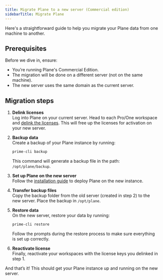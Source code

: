 ```yaml
---
title: Migrate Plane to a new server (Commercial edition)
sidebarTitle: Migrate Plane
---
```


Here's a straightforward guide to help you migrate your Plane data from one machine to another. 

## Prerequisites
Before we dive in, ensure:

- You’re running Plane's Commercial Edition.
- The migration will be done on a different server (not on the same machine).
- The new server uses the same domain as the current server.

## Migration steps
1. **Delink licenses**  
Log into Plane on your current server. Head to each Pro/One workspace and [delink the licenses](https://docs.plane.so/workspaces-and-users/upgrade-plan#delink-license-key). This will free up the licenses for activation on your new server.

2. **Backup data**  
Create a backup of your Plane instance by running:
    ```bash
    prime-cli backup
    ```
    This command will generate a backup file in the path: `/opt/plane/backup`.

3. **Set up Plane on the new server**  
Follow the [installation guide](/self-hosting/methods/docker-compose#install-plane) to deploy Plane on the new instance.

4. **Transfer backup files**  
Copy the backup folder from the old server (created in step 2) to the new server. Place the backup in `/opt/plane`.

5. **Restore data**  
On the new server, restore your data by running:
    ```bash
    prime-cli restore
    ````
    Follow the prompts during the restore process to make sure everything is set up correctly.

6. **Reactivate license**  
Finally, reactivate your workspaces with the license keys you delinked in step 1.

And that’s it! This should get your Plane instance up and running on the new server.